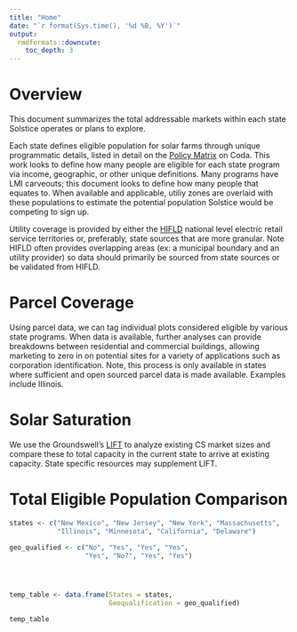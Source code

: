 ```yaml
---
title: "Home"
date: "`r format(Sys.time(), '%d %B, %Y')`"
output: 
  rmdformats::downcute:
    toc_depth: 3
---
```



# Overview

This document summarizes the total addressable markets within each state Solstice operates or plans to explore. 

Each state defines eligible population for solar farms through unique programmatic details, listed in detail on the [Policy Matrix](https://coda.io/d/Solstice-Policy_dBUL-zOSfnb/Program-Matrix_suVJB#Program-Matrix_tuLIr/r11&view=full) on Coda. This work looks to define how many people are eligible for each state program via income, geographic, or other unique definitions. Many programs have LMI carveouts; this document looks to define how many people that equates to. When available and applicable, utiliy zones are overlaid with these populations to estimate the potential population Solstice would be competing to sign up. 

Utility coverage is provided by either the [HIFLD](https://hifld-geoplatform.opendata.arcgis.com/datasets/f4cd55044b924fed9bc8b64022966097/explore?location=41.065293%2C-80.583661%2C6.90) national level electric retail service territories or, preferably, state sources that are more granular. Note HIFLD often provides overlapping areas (ex: a municipal boundary and an utility provider) so data should primarily be sourced from state sources or be validated from HIFLD. 

# Parcel Coverage

Using parcel data, we can tag individual plots considered eligible by various state programs. When data is available, further analyses can provide breakdowns between residential and commercial buildings, allowing marketing to zero in on potential sites for a variety of applications such as corporation identification. Note, this process is only available in states where sufficient and open sourced parcel data is made available. Examples include Illinois. 

# Solar Saturation

We use the Groundswell's [LIFT](https://lift.groundswell.org/solar-projects/) to analyze existing CS market sizes and compare these to total capacity in the current state to arrive at existing capacity. State specific resources may supplement LIFT. 



# Total Eligible Population Comparison

```r
states <- c("New Mexico", "New Jersey", "New York", "Massachusetts",
            "Illinois", "Minnesota", "California", "Delaware")

geo_qualified <- c("No", "Yes", "Yes", "Yes", 
                   "Yes", "No?", "Yes", "Yes")




temp_table <- data.frame(States = states,
                         Geoqualification = geo_qualified)

temp_table
```

